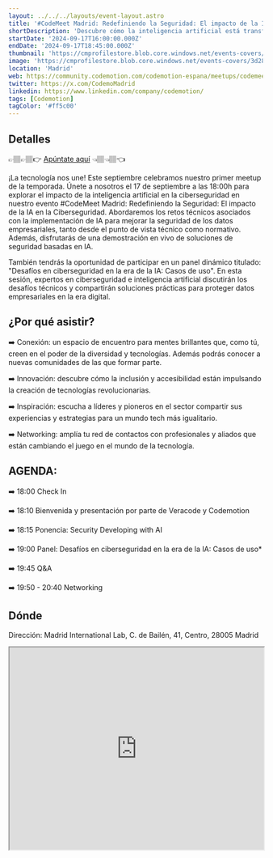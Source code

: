 ```yaml
---
layout: ../../../layouts/event-layout.astro
title: '#CodeMeet Madrid: Redefiniendo la Seguridad: El impacto de la IA en la Ciberseguridad'
shortDescription: 'Descubre cómo la inteligencia artificial está transformando la ciberseguridad con una ponencia de Veracode y una mesa redonda sobre desafíos y soluciones en IA y seguridad.'
startDate: '2024-09-17T16:00:00.000Z'
endDate: '2024-09-17T18:45:00.000Z'
thumbnail: 'https://cmprofilestore.blob.core.windows.net/events-covers/3d285134-a8fb-41fc-ae4a-641205182abb-1720168334-cover.png'
image: 'https://cmprofilestore.blob.core.windows.net/events-covers/3d285134-a8fb-41fc-ae4a-641205182abb-1720168334-cover.png'
location: 'Madrid'
web: https://community.codemotion.com/codemotion-espana/meetups/codemeet-madrid-redefiniendo-la-seguridad-el-impacto-de-la-ia-en-la-ciberseguridad
twitter: https://x.com/CodemoMadrid
linkedin: https://www.linkedin.com/company/codemotion/
tags: [Codemotion]
tagColor: '#ff5c00'
---
```


## Detalles

👉🏽👉🏽👉 [Apúntate aquí](https://forms.gle/Jyeirbs24TYgCdBL9) 👈🏽👈🏽👈

¡La tecnología nos une! Este septiembre celebramos nuestro primer meetup de la temporada. Únete a nosotros el 17 de septiembre a las 18:00h para explorar el impacto de la inteligencia artificial en la ciberseguridad en nuestro evento #CodeMeet Madrid: Redefiniendo la Seguridad: El impacto de la IA en la Ciberseguridad. Abordaremos los retos técnicos asociados con la implementación de IA para mejorar la seguridad de los datos empresariales, tanto desde el punto de vista técnico como normativo. Además, disfrutarás de una demostración en vivo de soluciones de seguridad basadas en IA.

También tendrás la oportunidad de participar en un panel dinámico titulado: "Desafíos en ciberseguridad en la era de la IA: Casos de uso". En esta sesión, expertos en ciberseguridad e inteligencia artificial discutirán los desafíos técnicos y compartirán soluciones prácticas para proteger datos empresariales en la era digital.

## ¿Por qué asistir?

➡️ Conexión: un espacio de encuentro para mentes brillantes que, como tú, creen en el poder de la diversidad y tecnologías. Además podrás conocer a nuevas comunidades de las que formar parte.

➡️ Innovación: descubre cómo la inclusión y accesibilidad están impulsando la creación de tecnologías revolucionarias.

➡️ Inspiración: escucha a líderes y pioneros en el sector compartir sus experiencias y estrategias para un mundo tech más igualitario.

➡️ Networking: amplía tu red de contactos con profesionales y aliados que están cambiando el juego en el mundo de la tecnología.

## AGENDA:

➡️ 18:00 Check In

➡️ 18:10 Bienvenida y presentación por parte de Veracode y Codemotion

➡️ 18:15 Ponencia: Security Developing with AI

➡️ 19:00 Panel: Desafíos en ciberseguridad en la era de la IA: Casos de uso\*

➡️ 19:45 Q&A

➡️ 19:50 - 20:40 Networking

## Dónde

Dirección: Madrid International Lab, C. de Bailén, 41, Centro, 28005 Madrid

<iframe
  style="width: 100%; height: 400px;"
  height="400"
  allowfullscreen=""
  loading="lazy"
  referrerpolicy="no-referrer-when-downgrade"
  src="https://www.google.com/maps/embed?pb=!1m18!1m12!1m3!1d3037.8571049998354!2d-3.716302687664622!3d40.41201625580596!2m3!1f0!2f0!3f0!3m2!1i1024!2i768!4f13.1!3m3!1m2!1s0xd4227d80f8e28dd%3A0x26f4b3ac908b6694!2sMadrid%20International%20Lab!5e0!3m2!1sen!2ses!4v1720246932528!5m2!1sen!2ses"
  aria-label="Madrid International Lab, C. de Bailén, 41, Centro, 28005 Madrid"
></iframe>
